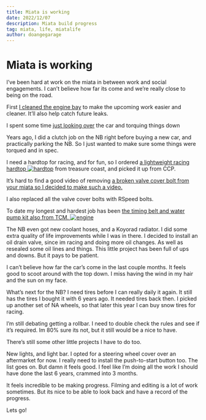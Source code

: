 ```yaml
---
title: Miata is working
date: 2022/12/07
description: Miata build progress
tag: miata, life, miatalife
author: doangegarage
---
```


# Miata is working

I’ve been hard at work on the miata in between work and social engagements. I can’t believe how far its come and we’re really close to being on the road.



First [I cleaned the engine bay](https://youtu.be/8QESJYwBymw) to make the upcoming work easier and cleaner. It’ll also help catch future leaks. 



I spent some time [just looking over](https://youtu.be/LJrnqvV89ME) the car and torquing things down 

Years ago, I did a clutch job on the NB right before buying a new car, and practically parking the NB. So I just wanted to make sure some things were torqued and in spec.

I need a hardtop for racing, and for fun, so I ordered [a lightweight racing hardtop ![hardtop](/images/miata/hardtopthumb.jpg)](https://youtu.be/o2bXcvIbBYA) from treasure coast, and picked it up from CCP.




It’s hard to find a good video of removing [a broken valve cover bolt from your miata so I decided to make such a video.](https://youtu.be/X9p0sRsnOV4)

I also replaced all the valve cover bolts with RSpeed bolts.

To date my longest and hardest job has been [the timing belt and water pump kit also from TCM. ![engine](/images/miata/engine.JPG)](https://youtu.be/dELHfl4f3l4) 

The NB even got new coolant hoses, and a Koyorad radiator.
I did some extra quality of life improvements while I was in there. 
I decided to install an oil drain valve, since im racing and doing more oil changes. As well as resealed some oil lines and things. This little project has been full of ups and downs. But it pays to be patient.


I can’t believe how far the car’s come in the last couple months.
It feels good to scoot around with the top down. I miss having the wind in my hair and the sun on my face. 

What’s next for the NB?
I need tires before I can really daily it again. It still has the tires I bought it with 6 years ago. It needed tires back then. 
I picked up another set of NA wheels, so that later this year I can buy snow tires for racing.

I’m still debating getting a rollbar. I need to double check the rules and see if it’s required. Im 80% sure its not, but it still would be a nice to have.

There’s still some other little projects I have to do too. 

New lights, and light bar. I opted for a steering wheel cover over an aftermarket for now. I really need to install the push-to-start button too. 
The list goes on. But damn it feels good. I feel like I’m doing all the work I should have done the last 6 years, crammed into 3 months. 

It feels incredible to be making progress. Filming and editing is a lot of work sometimes. But its nice to be able to look back and have a record of the progress. 

Lets go!



